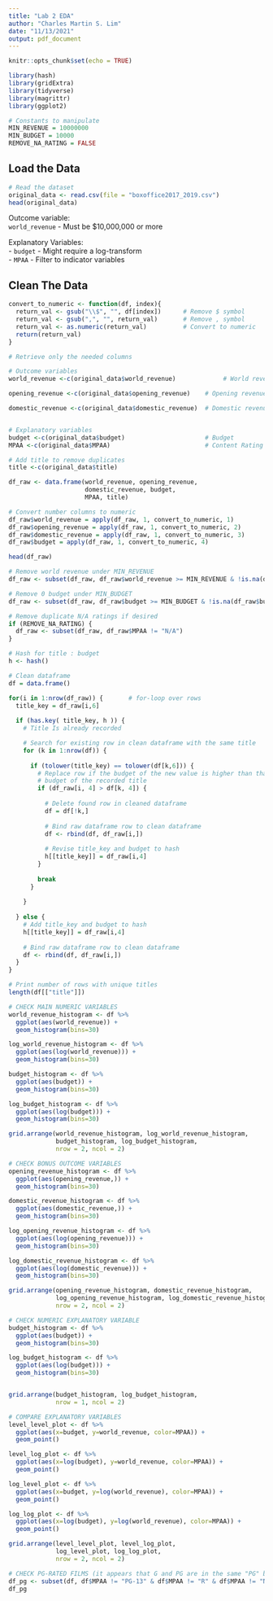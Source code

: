 ```yaml
---
title: "Lab 2 EDA"
author: "Charles Martin S. Lim"
date: "11/13/2021"
output: pdf_document
---
```


```r
knitr::opts_chunk$set(echo = TRUE)

library(hash)
library(gridExtra)
library(tidyverse)
library(magrittr)
library(ggplot2)
```


```r
# Constants to manipulate
MIN_REVENUE = 10000000
MIN_BUDGET = 10000
REMOVE_NA_RATING = FALSE
```

## Load the Data

```r
# Read the dataset
original_data <- read.csv(file = "boxoffice2017_2019.csv")
head(original_data)
```

Outcome variable: \
`world_revenue` - Must be $10,000,000 or more \

Explanatory Variables: \
- `budget`    - Might require a log-transform \
- `MPAA`    - Filter to indicator variables \

## Clean The Data

```r
convert_to_numeric <- function(df, index){
  return_val <- gsub("\\$", "", df[index])      # Remove $ symbol
  return_val <- gsub(",", "", return_val)       # Remove , symbol
  return_val <- as.numeric(return_val)          # Convert to numeric
  return(return_val)
}

# Retrieve only the needed columns

# Outcome variables
world_revenue <-c(original_data$world_revenue)             # World revenue

opening_revenue <-c(original_data$opening_revenue)    # Opening revenue

domestic_revenue <-c(original_data$domestic_revenue)  # Domestic revenue


# Explanatory variables
budget <-c(original_data$budget)                      # Budget
MPAA <-c(original_data$MPAA)                          # Content Rating

# Add title to remove duplicates
title <-c(original_data$title)

df_raw <- data.frame(world_revenue, opening_revenue,
                     domestic_revenue, budget,
                     MPAA, title)

# Convert number columns to numeric
df_raw$world_revenue = apply(df_raw, 1, convert_to_numeric, 1)
df_raw$opening_revenue = apply(df_raw, 1, convert_to_numeric, 2)
df_raw$domestic_revenue = apply(df_raw, 1, convert_to_numeric, 3)
df_raw$budget = apply(df_raw, 1, convert_to_numeric, 4)

head(df_raw)
```


```r
# Remove world revenue under MIN_REVENUE
df_raw <- subset(df_raw, df_raw$world_revenue >= MIN_REVENUE & !is.na(df_raw$world_revenue))

# Remove 0 budget under MIN_BUDGET
df_raw <- subset(df_raw, df_raw$budget >= MIN_BUDGET & !is.na(df_raw$budget))

# Remove duplicate N/A ratings if desired
if (REMOVE_NA_RATING) {
  df_raw <- subset(df_raw, df_raw$MPAA != "N/A")
}

# Hash for title : budget
h <- hash() 

# Clean dataframe
df = data.frame()

for(i in 1:nrow(df_raw)) {       # for-loop over rows
  title_key = df_raw[i,6]
  
  if (has.key( title_key, h )) {
    # Title Is already recorded

    # Search for existing row in clean dataframe with the same title
    for (k in 1:nrow(df)) {
      
      if (tolower(title_key) == tolower(df[k,6])) {
        # Replace row if the budget of the new value is higher than that of the
        # budget of the recorded title
        if (df_raw[i, 4] > df[k, 4]) {
          
          # Delete found row in cleaned dataframe
          df = df[!k,]
          
          # Bind raw dataframe row to clean dataframe
          df <- rbind(df, df_raw[i,])
          
          # Revise title_key and budget to hash
          h[[title_key]] = df_raw[i,4]
        }
        
        break
      }
      
    }
    
  } else {
    # Add title_key and budget to hash
    h[[title_key]] = df_raw[i,4]
    
    # Bind raw dataframe row to clean dataframe
    df <- rbind(df, df_raw[i,])
  }
}

# Print number of rows with unique titles
length(df[["title"]])
```

```r
# CHECK MAIN NUMERIC VARIABLES
world_revenue_histogram <- df %>%
  ggplot(aes(world_revenue)) +
  geom_histogram(bins=30)

log_world_revenue_histogram <- df %>%
  ggplot(aes(log(world_revenue))) +
  geom_histogram(bins=30)

budget_histogram <- df %>%
  ggplot(aes(budget)) +
  geom_histogram(bins=30)

log_budget_histogram <- df %>%
  ggplot(aes(log(budget))) +
  geom_histogram(bins=30)

grid.arrange(world_revenue_histogram, log_world_revenue_histogram,
             budget_histogram, log_budget_histogram,
             nrow = 2, ncol = 2)
```

```r
# CHECK BONUS OUTCOME VARIABLES
opening_revenue_histogram <- df %>%
  ggplot(aes(opening_revenue,)) +
  geom_histogram(bins=30)

domestic_revenue_histogram <- df %>%
  ggplot(aes(domestic_revenue,)) +
  geom_histogram(bins=30)

log_opening_revenue_histogram <- df %>%
  ggplot(aes(log(opening_revenue))) +
  geom_histogram(bins=30)

log_domestic_revenue_histogram <- df %>%
  ggplot(aes(log(domestic_revenue))) +
  geom_histogram(bins=30)

grid.arrange(opening_revenue_histogram, domestic_revenue_histogram,
             log_opening_revenue_histogram, log_domestic_revenue_histogram,
             nrow = 2, ncol = 2)
```


```r
# CHECK NUMERIC EXPLANATORY VARIABLE
budget_histogram <- df %>%
  ggplot(aes(budget)) +
  geom_histogram(bins=30)

log_budget_histogram <- df %>%
  ggplot(aes(log(budget))) +
  geom_histogram(bins=30)


grid.arrange(budget_histogram, log_budget_histogram,
             nrow = 1, ncol = 2)

```

````r
# COMPARE EXPLANATORY VARIABLES
level_level_plot <- df %>%
  ggplot(aes(x=budget, y=world_revenue, color=MPAA)) +
  geom_point()

level_log_plot <- df %>%
  ggplot(aes(x=log(budget), y=world_revenue, color=MPAA)) +
  geom_point()

log_level_plot <- df %>%
  ggplot(aes(x=budget, y=log(world_revenue), color=MPAA)) +
  geom_point()

log_log_plot <- df %>%
  ggplot(aes(x=log(budget), y=log(world_revenue), color=MPAA)) +
  geom_point()

grid.arrange(level_level_plot, level_log_plot,
             log_level_plot, log_log_plot,
             nrow = 2, ncol = 2)
````

```r
# CHECK PG-RATED FILMS (it appears that G and PG are in the same "PG" bucket)
df_pg <- subset(df, df$MPAA != "PG-13" & df$MPAA != "R" & df$MPAA != "N/A")
df_pg
```
